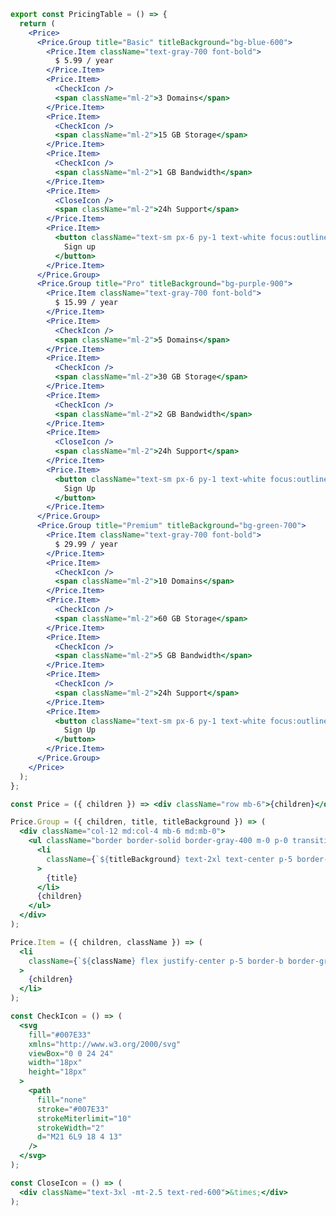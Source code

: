 ```jsx
export const PricingTable = () => {
  return (
    <Price>
      <Price.Group title="Basic" titleBackground="bg-blue-600">
        <Price.Item className="text-gray-700 font-bold">
          $ 5.99 / year
        </Price.Item>
        <Price.Item>
          <CheckIcon />
          <span className="ml-2">3 Domains</span>
        </Price.Item>
        <Price.Item>
          <CheckIcon />
          <span className="ml-2">15 GB Storage</span>
        </Price.Item>
        <Price.Item>
          <CheckIcon />
          <span className="ml-2">1 GB Bandwidth</span>
        </Price.Item>
        <Price.Item>
          <CloseIcon />
          <span className="ml-2">24h Support</span>
        </Price.Item>
        <Price.Item>
          <button className="text-sm px-6 py-1 text-white focus:outline-none bg-blue-600">
            Sign up
          </button>
        </Price.Item>
      </Price.Group>
      <Price.Group title="Pro" titleBackground="bg-purple-900">
        <Price.Item className="text-gray-700 font-bold">
          $ 15.99 / year
        </Price.Item>
        <Price.Item>
          <CheckIcon />
          <span className="ml-2">5 Domains</span>
        </Price.Item>
        <Price.Item>
          <CheckIcon />
          <span className="ml-2">30 GB Storage</span>
        </Price.Item>
        <Price.Item>
          <CheckIcon />
          <span className="ml-2">2 GB Bandwidth</span>
        </Price.Item>
        <Price.Item>
          <CloseIcon />
          <span className="ml-2">24h Support</span>
        </Price.Item>
        <Price.Item>
          <button className="text-sm px-6 py-1 text-white focus:outline-none bg-purple-900">
            Sign Up
          </button>
        </Price.Item>
      </Price.Group>
      <Price.Group title="Premium" titleBackground="bg-green-700">
        <Price.Item className="text-gray-700 font-bold">
          $ 29.99 / year
        </Price.Item>
        <Price.Item>
          <CheckIcon />
          <span className="ml-2">10 Domains</span>
        </Price.Item>
        <Price.Item>
          <CheckIcon />
          <span className="ml-2">60 GB Storage</span>
        </Price.Item>
        <Price.Item>
          <CheckIcon />
          <span className="ml-2">5 GB Bandwidth</span>
        </Price.Item>
        <Price.Item>
          <CheckIcon />
          <span className="ml-2">24h Support</span>
        </Price.Item>
        <Price.Item>
          <button className="text-sm px-6 py-1 text-white focus:outline-none bg-green-700">
            Sign Up
          </button>
        </Price.Item>
      </Price.Group>
    </Price>
  );
};

const Price = ({ children }) => <div className="row mb-6">{children}</div>;

Price.Group = ({ children, title, titleBackground }) => (
  <div className="col-12 md:col-4 mb-6 md:mb-0">
    <ul className="border border-solid border-gray-400 m-0 p-0 transition-all duration-300 ease-linear">
      <li
        className={`${titleBackground} text-2xl text-center p-5 border-b border-gray-300 text-white`}
      >
        {title}
      </li>
      {children}
    </ul>
  </div>
);

Price.Item = ({ children, className }) => (
  <li
    className={`${className} flex justify-center p-5 border-b border-gray-100  text-sm`}
  >
    {children}
  </li>
);

const CheckIcon = () => (
  <svg
    fill="#007E33"
    xmlns="http://www.w3.org/2000/svg"
    viewBox="0 0 24 24"
    width="18px"
    height="18px"
  >
    <path
      fill="none"
      stroke="#007E33"
      strokeMiterlimit="10"
      strokeWidth="2"
      d="M21 6L9 18 4 13"
    />
  </svg>
);

const CloseIcon = () => (
  <div className="text-3xl -mt-2.5 text-red-600">&times;</div>
);
```
